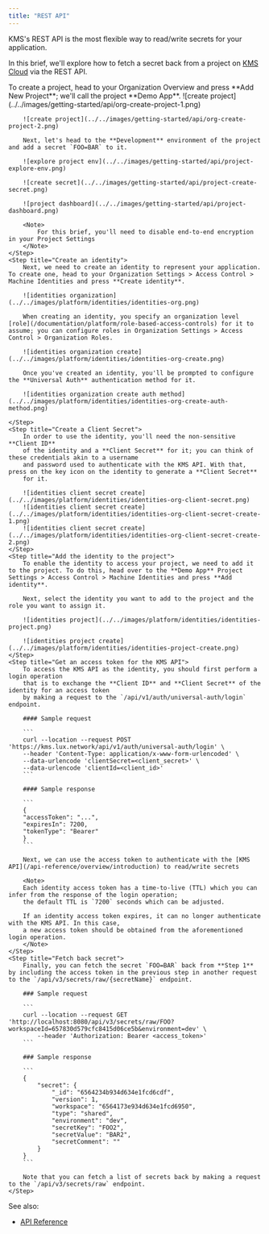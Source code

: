 ```yaml
---
title: "REST API"
---
```


KMS's REST API is the most flexible way to read/write secrets for your application.

In this brief, we'll explore how to fetch a secret back from a project on [KMS Cloud](https://kms.lux.network) via the REST API.

<Steps>
    <Step title="Create a project with a secret">
        To create a project, head to your Organization Overview and press **Add New Project**; we'll call the project **Demo App**.
        ![create project](../../images/getting-started/api/org-create-project-1.png)

        ![create project](../../images/getting-started/api/org-create-project-2.png)

        Next, let's head to the **Development** environment of the project and add a secret `FOO=BAR` to it.

        ![explore project env](../../images/getting-started/api/project-explore-env.png)

        ![create secret](../../images/getting-started/api/project-create-secret.png)

        ![project dashboard](../../images/getting-started/api/project-dashboard.png)

        <Note>
            For this brief, you'll need to disable end-to-end encryption in your Project Settings
        </Note>
    </Step>
    <Step title="Create an identity">
        Next, we need to create an identity to represent your application. To create one, head to your Organization Settings > Access Control > Machine Identities and press **Create identity**.

        ![identities organization](../../images/platform/identities/identities-org.png)

        When creating an identity, you specify an organization level [role](/documentation/platform/role-based-access-controls) for it to assume; you can configure roles in Organization Settings > Access Control > Organization Roles.

        ![identities organization create](../../images/platform/identities/identities-org-create.png)

        Once you've created an identity, you'll be prompted to configure the **Universal Auth** authentication method for it.

        ![identities organization create auth method](../../images/platform/identities/identities-org-create-auth-method.png)

    </Step>
    <Step title="Create a Client Secret">
        In order to use the identity, you'll need the non-sensitive **Client ID**
        of the identity and a **Client Secret** for it; you can think of these credentials akin to a username
        and password used to authenticate with the KMS API. With that, press on the key icon on the identity to generate a **Client Secret**
        for it.

        ![identities client secret create](../../images/platform/identities/identities-org-client-secret.png)
        ![identities client secret create](../../images/platform/identities/identities-org-client-secret-create-1.png)
        ![identities client secret create](../../images/platform/identities/identities-org-client-secret-create-2.png)
    </Step>
    <Step title="Add the identity to the project">
        To enable the identity to access your project, we need to add it to the project. To do this, head over to the **Demo App** Project Settings > Access Control > Machine Identities and press **Add identity**.

        Next, select the identity you want to add to the project and the role you want to assign it.

        ![identities project](../../images/platform/identities/identities-project.png)

        ![identities project create](../../images/platform/identities/identities-project-create.png)
    </Step>
    <Step title="Get an access token for the KMS API">
        To access the KMS API as the identity, you should first perform a login operation
        that is to exchange the **Client ID** and **Client Secret** of the identity for an access token
        by making a request to the `/api/v1/auth/universal-auth/login` endpoint.

        #### Sample request

        ```
        curl --location --request POST 'https://kms.lux.network/api/v1/auth/universal-auth/login' \
        --header 'Content-Type: application/x-www-form-urlencoded' \
        --data-urlencode 'clientSecret=<client_secret>' \
        --data-urlencode 'clientId=<client_id>'
        ```

        #### Sample response

        ```
        {
        "accessToken": "...",
        "expiresIn": 7200,
        "tokenType": "Bearer"
        }
        ```

        Next, we can use the access token to authenticate with the [KMS API](/api-reference/overview/introduction) to read/write secrets

        <Note>
        Each identity access token has a time-to-live (TTL) which you can infer from the response of the login operation;
        the default TTL is `7200` seconds which can be adjusted.

        If an identity access token expires, it can no longer authenticate with the KMS API. In this case,
        a new access token should be obtained from the aforementioned login operation.
        </Note>
    </Step>
    <Step title="Fetch back secret">
        Finally, you can fetch the secret `FOO=BAR` back from **Step 1** by including the access token in the previous step in another request to the `/api/v3/secrets/raw/{secretName}` endpoint.

        ### Sample request

        ```
        curl --location --request GET 'http://localhost:8080/api/v3/secrets/raw/FOO?workspaceId=657830d579cfc8415d06ce5b&environment=dev' \
            --header 'Authorization: Bearer <access_token>'
        ```

        ### Sample response

        ```
        {
            "secret": {
                "_id": "6564234b934d634e1fcd6cdf",
                "version": 1,
                "workspace": "6564173e934d634e1fcd6950",
                "type": "shared",
                "environment": "dev",
                "secretKey": "FOO2",
                "secretValue": "BAR2",
                "secretComment": ""
            }
        }
        ```

        Note that you can fetch a list of secrets back by making a request to the `/api/v3/secrets/raw` endpoint.
    </Step>
</Steps>

See also:

- [API Reference](/api-reference/overview/introduction)
